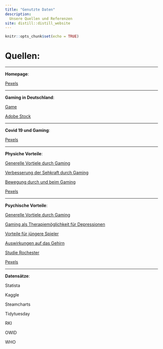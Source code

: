 ```yaml
---
title: "Genutzte Daten"
description: 
  Unsere Quellen und Referenzen
site: distill::distill_website
---
```


```r
knitr::opts_chunk$set(echo = TRUE)
```

# Quellen:

---

**Homepage**: \n

[Pexels](https://www.pexels.com/de-de/) \n

---

**Gaming in Deutschland**: \n

[Game](https://www.game.de/immer-mehr-menschen-ab-60-jahren-spielen-games/) \n

[Adobe Stock](https://stock.adobe.com/de/images/multiethnic-group-of-people-society-multicultural-community-portrait-and-citizens-young-adult-and-elder-people-vector-illustration/279519339)

---

**Covid 19 und Gaming**: \n

[Pexels](https://www.pexels.com/de-de/)

---

**Physiche Vorteile**: \n

[Generelle Vortiele durch Gaming](https://www.redbull.com/de-de/was-gamer-besser-koennen-als-nicht-gamer) \n

[Verbesserung der Sehkraft durch Gaming](https://www.focus.de/gesundheit/ratgeber/sehen/videospiele-schaerfen-den-blick-sehkraft_id_1760947.html) \n

[Bewegung durch und beim Gaming]((https://www.internetmatters.org/de/resources/online-gaming-advice/online-gaming-the-benefits/)) \n

[Pexels](https://www.pexels.com/de-de/)

---

**Psychische Vorteile**: \n

[Generelle Vortiele durch Gaming](https://www.redbull.com/de-de/was-gamer-besser-koennen-als-nicht-gamer) \n

[Gaming als Therapiemöglichkeit für Depressionen](https://www.shz.de/deutschland-welt/neo/Psychologin-erklaert-Videospiele-koennen-bei-Depressionen-helfen-id33132112.html) \n

[Vorteile für jüngere Spieler](https://www.internetmatters.org/de/resources/online-gaming-advice/online-gaming-the-benefits/) \n

[Auswirkungen auf das Gehirn](https://www.planet-wissen.de/gesellschaft/spiele_und_spielzeug/gamification/gamification-computerspiele-100.html) \n

[Studie Rochester](https://rochester.edu/news/show.php?id=3679) \n

[Pexels](https://www.pexels.com/de-de/)

---

**Datensätze**: \n

Statista \n

Kaggle \n

Steamcharts \n

Tidytuesday \n

RKI \n

OWID \n

WHO
